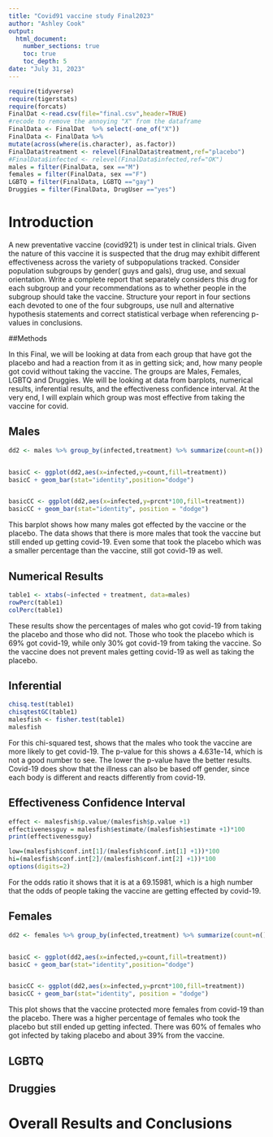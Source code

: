 ```yaml
---
title: "Covid91 vaccine study Final2023"
author: "Ashley Cook"
output: 
  html_document:
    number_sections: true
    toc: true
    toc_depth: 5
date: "July 31, 2023" 
---
```


```r
require(tidyverse)
require(tigerstats)
require(forcats)
FinalDat <-read.csv(file="final.csv",header=TRUE)
#recode to remove the annoying "X" from the dataframe
FinalData <- FinalDat  %>% select(-one_of("X"))
FinalData <- FinalData %>%
mutate(across(where(is.character), as.factor))
FinalData$treatment <- relevel(FinalData$treatment,ref="placebo")
#FinalData$infected <- relevel(FinalData$infected,ref="OK")
males = filter(FinalData, sex =="M")
females = filter(FinalData, sex =="F")
LGBTQ = filter(FinalData, LGBTQ =="gay")
Druggies = filter(FinalData, DrugUser =="yes")

```

# Introduction

A new  preventative vaccine (covid921) is under test in clinical trials. Given the nature of this vaccine it is suspected that the drug may exhibit different effectiveness across the variety of subpopulations tracked. Consider population subgroups by gender( guys and gals), drug use, and sexual orientation. Write a complete report that separately considers this drug for each subgroup and your recommendations as to whether people in the subgroup should take the vaccine. Structure your report in four sections each devoted to one of the four subgroups, use null and alternative hypothesis statements and correct statistical verbage when referencing p-values in conclusions.

##Methods

In this Final, we will be looking at data from each group that have got the placebo and had a reaction from it as in getting sick; and, how many people got covid without taking the vaccine. The groups are Males, Females, LGBTQ and Druggies. We will be looking at data from barplots, numerical results, inferential results, and the effectiveness confidence interval. At the very end, I will explain which group was most effective from taking the vaccine for covid. 

## Males

```r
dd2 <- males %>% group_by(infected,treatment) %>% summarize(count=n()) %>% mutate(prcnt=count/sum(count))


basicC <- ggplot(dd2,aes(x=infected,y=count,fill=treatment))
basicC + geom_bar(stat="identity",position="dodge")


basicCC <- ggplot(dd2,aes(x=infected,y=prcnt*100,fill=treatment)) 
basicCC + geom_bar(stat="identity", position = "dodge")
```
  
This barplot shows how many males got effected by the vaccine or the placebo. The data shows that there is more males that took the vaccine but still ended up getting covid-19. Even some that took the placebo which was a smaller percentage than the vaccine, still got covid-19 as well. 

## Numerical Results

```r
table1 <- xtabs(~infected + treatment, data=males)
rowPerc(table1)
colPerc(table1)
```
  
These results show the percentages of males who got covid-19 from taking the placebo and those who did not. Those who took the placebo which is 69% got covid-19, while only 30%  got covid-19 from taking the vaccine. So the vaccine does not prevent males getting covid-19 as well as taking the placebo.  

## Inferential

```r
chisq.test(table1)
chisqtestGC(table1)
malesfish <- fisher.test(table1)
malesfish
```
  
For this chi-squared test, shows that the males who took the vaccine are more likely to get covid-19. The p-value for this shows a 4.631e-14, which is not a good number to see. The lower the p-value have the better results. Covid-19 does show that the illness can also be based off gender, since each body is different and reacts differently from covid-19. 

## Effectiveness Confidence Interval

```r
effect <- malesfish$p.value/(malesfish$p.value +1)
effectivenessguy = malesfish$estimate/(malesfish$estimate +1)*100
print(effectivenessguy)
```
```r
low=(malesfish$conf.int[1]/(malesfish$conf.int[1] +1))*100
hi=(malesfish$conf.int[2]/(malesfish$conf.int[2] +1))*100
options(digits=2)
```
  
For the odds ratio it shows that it is at a 69.15981, which is a high number that the odds of people taking the vaccine are getting effected by covid-19. 


## Females

```r
dd2 <- females %>% group_by(infected,treatment) %>% summarize(count=n()) %>% mutate(prcnt=count/sum(count))


basicC <- ggplot(dd2,aes(x=infected,y=count,fill=treatment))
basicC + geom_bar(stat="identity",position="dodge")


basicCC <- ggplot(dd2,aes(x=infected,y=prcnt*100,fill=treatment)) 
basicCC + geom_bar(stat="identity", position = "dodge")
```
  
This plot shows that the vaccine protected more females from covid-19 than the placebo. There was a higher percentage of females who took the placebo but still ended up getting infected. There was 60% of females who got infected by taking placebo and about 39% from the vaccine. 

## LGBTQ



## Druggies


# Overall Results and Conclusions